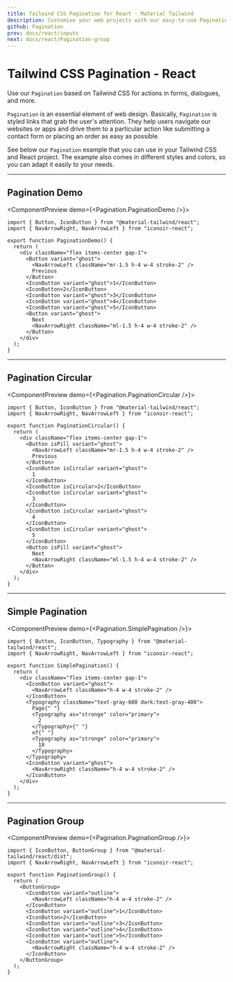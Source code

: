 ```yaml
---
title: Tailwind CSS Pagination for React - Material Tailwind
description: Customise your web projects with our easy-to-use Pagination component for Tailwind CSS and React using Material Design guidelines.
github: Pagination
prev: docs/react/inputs
next: docs/react/Pagination-group
---
```


# Tailwind CSS Pagination - React

Use our `Pagination` based on Tailwind CSS for actions in forms, dialogues, and more.

`Pagination` is an essential element of web design. Basically,
`Pagination` is styled links that grab the user's attention. They help users
navigate our websites or apps and drive them to a particular action like submitting
a contact form or placing an order as easy as possible.

See below our `Pagination` example that you can use in your Tailwind CSS and React project. The example also comes in different styles and colors, so you can adapt it easily to your needs.

---

## Pagination Demo

<ComponentPreview demo={<Pagination.PaginationDemo />}>
```tsx
import { Button, IconButton } from "@material-tailwind/react";
import { NavArrowRight, NavArrowLeft } from "iconoir-react";

export function PaginationDemo() {
  return (
    <div className="flex items-center gap-1">
      <Button variant="ghost">
        <NavArrowLeft className="mr-1.5 h-4 w-4 stroke-2" />
        Previous
      </Button>
      <IconButton variant="ghost">1</IconButton>
      <IconButton>2</IconButton>
      <IconButton variant="ghost">3</IconButton>
      <IconButton variant="ghost">4</IconButton>
      <IconButton variant="ghost">5</IconButton>
      <Button variant="ghost">
        Next
        <NavArrowRight className="ml-1.5 h-4 w-4 stroke-2" />
      </Button>
    </div>
  );
}
```
</ComponentPreview>

---

## Pagination Circular

<ComponentPreview demo={<Pagination.PaginationCircular />}>
```tsx
import { Button, IconButton } from "@material-tailwind/react";
import { NavArrowRight, NavArrowLeft } from "iconoir-react";

export function PaginationCircular() {
  return (
    <div className="flex items-center gap-1">
      <Button isPill variant="ghost">
        <NavArrowLeft className="mr-1.5 h-4 w-4 stroke-2" />
        Previous
      </Button>
      <IconButton isCircular variant="ghost">
        1
      </IconButton>
      <IconButton isCircular>2</IconButton>
      <IconButton isCircular variant="ghost">
        3
      </IconButton>
      <IconButton isCircular variant="ghost">
        4
      </IconButton>
      <IconButton isCircular variant="ghost">
        5
      </IconButton>
      <Button isPill variant="ghost">
        Next
        <NavArrowRight className="ml-1.5 h-4 w-4 stroke-2" />
      </Button>
    </div>
  );
}
```
</ComponentPreview>

---

## Simple Pagination

<ComponentPreview demo={<Pagination.SimplePagination />}>
```tsx
import { Button, IconButton, Typography } from "@material-tailwind/react";
import { NavArrowRight, NavArrowLeft } from "iconoir-react";

export function SimplePagination() {
  return (
    <div className="flex items-center gap-1">
      <IconButton variant="ghost">
        <NavArrowLeft className="h-4 w-4 stroke-2" />
      </IconButton>
      <Typography className="text-gray-600 dark:text-gray-400">
        Page{" "}
        <Typography as="stronge" color="primary">
          2
        </Typography>{" "}
        of{" "}
        <Typography as="stronge" color="primary">
          10
        </Typography>
      </Typography>
      <IconButton variant="ghost">
        <NavArrowRight className="h-4 w-4 stroke-2" />
      </IconButton>
    </div>
  );
}
```
</ComponentPreview>

---

## Pagination Group

<ComponentPreview demo={<Pagination.PaginationGroup />}>
```tsx
import { IconButton, ButtonGroup } from "@material-tailwind/react/dist";
import { NavArrowRight, NavArrowLeft } from "iconoir-react";

export function PaginationGroup() {
  return (
    <ButtonGroup>
      <IconButton variant="outline">
        <NavArrowLeft className="h-4 w-4 stroke-2" />
      </IconButton>
      <IconButton variant="outline">1</IconButton>
      <IconButton>2</IconButton>
      <IconButton variant="outline">3</IconButton>
      <IconButton variant="outline">4</IconButton>
      <IconButton variant="outline">5</IconButton>
      <IconButton variant="outline">
        <NavArrowRight className="h-4 w-4 stroke-2" />
      </IconButton>
    </ButtonGroup>
  );
}
```
</ComponentPreview>
